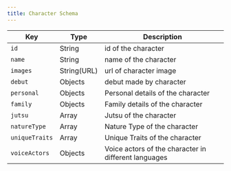 ```yaml
---
title: Character Schema
---
```


| Key            | Type        | Description                                          |
| -------------- | ----------- | ---------------------------------------------------- |
| `id`           | String      | id of the character                                  |
| `name`         | String      | name of the character                                |
| `images`       | String(URL) | url of character image                               |
| `debut`        | Objects     | debut made by character                              |
| `personal`     | Objects     | Personal details of the character                    |
| `family`       | Objects     | Family details of the character                      |
| `jutsu`        | Array       | Jutsu of the character                               |
| `natureType`   | Array       | Nature Type of the character                         |
| `uniqueTraits` | Array       | Unique Traits of the character                       |
| `voiceActors`  | Objects     | Voice actors of the character in different languages |
